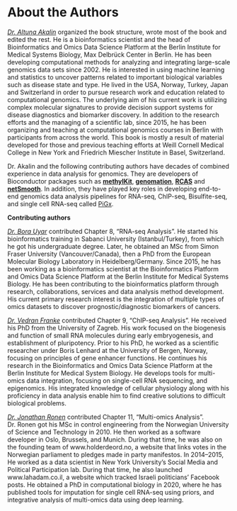 # About the Authors {-}

[*Dr. Altuna Akalin*](https://github.com/al2na) organized the book structure, wrote most of the book and edited the rest. He is a bioinformatics scientist and the head of Bioinformatics and Omics Data Science Platform at the Berlin Institute for Medical Systems Biology, Max Delbrück Center in Berlin. He has been developing computational methods for analyzing and integrating large-scale genomics data sets since 2002. He is interested in using machine learning and statistics to uncover patterns related to important biological variables such as disease state and type. He lived in the USA, Norway, Turkey, Japan and Switzerland in order to pursue research work and education related to computational genomics. The underlying aim of his current work is utilizing complex molecular signatures to provide decision support systems for disease diagnostics and biomarker discovery. In addition to the research efforts and the managing of a scientific lab, since 2015, he has been organizing and teaching at computational genomics courses in Berlin with participants from across the world. This book is mostly a result of material developed for those and previous teaching efforts at Weill Cornell Medical College in New York and Friedrich Miescher Institute in Basel, Switzerland.

Dr. Akalin and the following contributing authors have decades of combined experience in data analysis for genomics. They are developers of Bioconductor packages such as [**methylKit**](https://bioconductor.org/packages/release/bioc/html/methylKit.html), [**genomation**](https://bioconductor.org/packages/release/bioc/html/genomation.html), [**RCAS**](https://bioconductor.org/packages/release/bioc/html/RCAS.html) and [**netSmooth**](https://bioconductor.org/packages/release/bioc/html/netSmooth.html). In addition, they have played key roles in developing end-to-end genomics data analysis pipelines for RNA-seq, ChIP-seq, Bisulfite-seq, and single cell RNA-seq called [PiGx](http://bioinformatics.mdc-berlin.de/pigx/).

**Contributing authors**

[*Dr. Bora Uyar*](https://github.com/borauyar) contributed Chapter 8, "RNA-seq Analysis". He started his bioinformatics training in Sabanci University (Istanbul/Turkey), from which he got his undergraduate degree. Later, he obtained an MSc from Simon Fraser University (Vancouver/Canada), then a PhD from the European Molecular Biology Laboratory in Heidelberg/Germany. Since 2015, he has been working as a bioinformatics scientist at the Bioinformatics Platform and Omics Data Science Platform at the Berlin Institute for Medical Systems Biology. He has been contributing to the bioinformatics platform through research, collaborations, services and data analysis method development. His current primary research interest is the integration of multiple types of omics datasets to discover prognostic/diagnostic biomarkers of cancers. 


[*Dr. Vedran Franke*](https://github.com/frenkiboy) contributed Chapter 9, "ChIP-seq Analysis". He received his PhD from the University of Zagreb. His work focused on the biogenesis and function of small RNA molecules during early embryogenesis, and establishment of pluripotency. Prior to his PhD, he worked as a scientific researcher under Boris
Lenhard at the University of Bergen, Norway, focusing on principles of gene enhancer functions. He continues his research in the
Bioinformatics and Omics Data Science Platform at the Berlin Institute for Medical System Biology. He develops tools for multi-omics data integration, focusing on single-cell RNA sequencing, and epigenomics. His integrated knowledge of cellular physiology along with his proficiency in data analysis enable him to find creative solutions to difficult biological problems.

[*Dr. Jonathan Ronen*](https://github.com/jonathanronen) contributed Chapter 11, "Multi-omics Analysis". Dr. Ronen got his MSc in control engineering from the Norwegian University of Science and Technology in 2010. He then worked as a software developer in Oslo, Brussels, and Munich. During that time, he was also on the founding team of www.holderdeord.no, a website that links votes in the Norwegian parliament to pledges made in party manifestos. In 2014--2015, He worked as a data scientist in New York University's Social Media and Political Participation lab. During that time, he also launched www.lahadam.co.il, a website which tracked Israeli politicians' Facebook posts. He obtained a PhD in computational biology in 2020, where he has published tools for imputation for single cell RNA-seq using priors, and integrative analysis of multi-omics data using deep learning.


